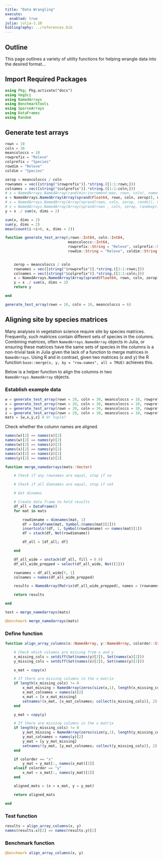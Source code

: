 ```yaml
---
title: "Data Wrangling"
execute: 
  enabled: true
julia: julia-1.10
bibliography: ../references.bib
---
```


## Outline

This page outlines a variety of utility functions for helping wrangle data into the desired format...


## Import Required Packages

```julia
using Pkg; Pkg.activate("docs")
using VegSci
using NamedArrays
using BenchmarkTools
using SparseArrays
using DataFrames
using Random
```

## Generate test arrays {#sec-generate_test_arrays}

```julia
rown = 10
coln = 30
meancoloccs = 10
rowprefix = "Releve"
colprefix = "Species"
rowdim = "Releve"
coldim = "Species"
```

```julia
zerop = meancoloccs / coln
rownames = vec([string("$rowprefix")].*string.([1:1:rown;]))
colnames = vec([string("$colprefix")].*string.([1:1:coln;]))
# x = NamedArrays.NamedArray(rand(min:increment:max, rown, coln), names = (rownames, colnames), dimnames = (rowdim, coldim))
x = NamedArrays.NamedArray(Array(sprand(Float64, rown, coln, zerop)), names = (rownames, colnames), dimnames = (rowdim, coldim))
# x = NamedArrays.NamedArray(Array(sprand(rown, coln, zerop, randn)), names = (rownames, colnames), dimnames = (rowdim, coldim))
# x = NamedArrays.NamedArray(Array(sprand(rown , coln, zerop, randexp)), names = (rownames, colnames), dimnames = (rowdim, coldim))
y = x ./ sum(x, dims = 2)

sum(x, dims = 2)
sum(y, dims = 2)
mean(count(i->i>0, x, dims = 2))
```

```julia
function generate_test_array(;rown::Int64, coln::Int64,
                             meancoloccs::Int64,
                             rowprefix::String = "Releve", colprefix::String = "Species",
                             rowdim::String = "Releve", coldim::String = "Species")

                             
    zerop = meancoloccs / coln
    rownames = vec([string("$rowprefix")].*string.([1:1:rown;]))
    colnames = vec([string("$colprefix")].*string.([1:1:coln;]))
    x = NamedArrays.NamedArray(Array(sprand(Float64, rown, coln, zerop)), names = (rownames, colnames), dimnames = (rowdim, coldim))
    y = x ./ sum(x, dims = 2)
    return y

end
```

```julia
generate_test_array(rown = 10, coln = 10, meancoloccs = 6)
```

## Aligning site by species matrices {#sec-align_array_columns}

Many analyses in vegetation science require site by species matrices. Frequently, such matrices contain different sets of species in the columns. Combining matrices, often `NamedArrays.NamedArray` objects in Julia, or ensuring these matrices have the same sets of species in the columns is a non-trivial task in Julia given the lack of a function to merge matrices in `NamedArrays`. Using R and in contrast, given two matrices (x and y) the R function `base::merge(x, y, by = "row.names", all = TRUE)` achieves this.

Below is a helper function to align the columns in two `NamedArrays.NamedArray` objects.

### Establish example data

```julia
w = generate_test_array(rown = 20, coln = 30, meancoloccs = 10, rowprefix = "SiteA-", colprefix = "Species")[:,Not(["Species7", "Species20"])]
x = generate_test_array(rown = 20, coln = 30, meancoloccs = 10, rowprefix = "SiteB-", colprefix = "Species")[:,Not(["Species3", "Species11"])]
y = generate_test_array(rown = 20, coln = 30, meancoloccs = 10, rowprefix = "SiteC-", colprefix = "Species")[:,Not(["Species15"])]
z = generate_test_array(rown = 20, coln = 30, meancoloccs = 10, rowprefix = "SiteD-", colprefix = "Species")[:,Not(["Species28"])]
mats = [w,x,y,z] # Or tuple?
```

Check whether the column names are aligned.

```julia
names(w)[2] == names(x)[2]
names(w)[2] == names(y)[2]
names(w)[2] == names(z)[2]
names(x)[2] == names(y)[2]
names(x)[2] == names(z)[2]
names(y)[2] == names(z)[2]
```


```julia
function merge_namedarrays(mats::Vector)

    # Check if any rownames are equal, stop if so

    # Check if all dimnames are equal, stop if not

    # Get dinames

    # Create data frame to hold results
    df_all = DataFrame()
    for mat in mats

        rowdimname = dimnames(mat, 1)
        df = DataFrame(mat, Symbol.(names(mat)[2]))
        insertcols!(df, 1, Symbol(rowdimname) => names(mat)[1])
        df = stack(df, Not(rowdimname))

        df_all = [df_all; df]

    end

    df_all_wide = unstack(df_all, fill = 0.0)
    df_all_wide_prepped = select(df_all_wide, Not([1]))

    rownames = df_all_wide[!, 1]
    colnames = names(df_all_wide_prepped)

    results = NamedArray(Matrix(df_all_wide_prepped), names = (rownames, colnames))

    return results

end
```

```julia
test = merge_namedarrays(mats)
```

```julia
@benchmark merge_namedarrays(mats)
```

### Define function

```julia
function align_array_columns(x::NamedArray, y::NamedArray, colorder::String = "x")

    # Check which columns are missing from x and y
    x_missing_cols = setdiff(Set(names(y)[2]), Set(names(x)[2]))
    y_missing_cols = setdiff(Set(names(x)[2]), Set(names(y)[2]))

    x_mat = copy(x)

    # If there are missing columns in the x matrix
    if length(x_missing_cols) != 0
        x_mat_missing = NamedArray(zeros(size(x,1), length(x_missing_cols)), names = (vec(names(x)[1]), collect(x_missing_cols)))
        x_mat_colnames = names(x)[2]
        x_mat = [x x_mat_missing]
        setnames!(x_mat, [x_mat_colnames; collect(x_missing_cols)], 2)
    end

    y_mat = copy(y)

    # If there are missing columns in the x matrix
    if length(y_missing_cols) != 0
        y_mat_missing = NamedArray(zeros(size(y,1), length(y_missing_cols)), names = (vec(names(y)[1]), collect(y_missing_cols)))
        y_mat_colnames = names(y)[2]
        y_mat = [y y_mat_missing]
        setnames!(y_mat, [y_mat_colnames; collect(y_missing_cols)], 2)
    end

    if colorder == "x"
        y_mat = y_mat[:, names(x_mat)[2]]
    elseif colorder == "y"
        x_mat = x_mat[:, names(y_mat)[2]]
    end

    aligned_mats = (x = x_mat, y = y_mat)

    return aligned_mats

end
```

### Test function

```julia
results = align_array_columns(x, y)
names(results.x)[2] == names(results.y)[2]
```

### Benchmark function

```julia
@benchmark align_array_columns(x, y)
```
